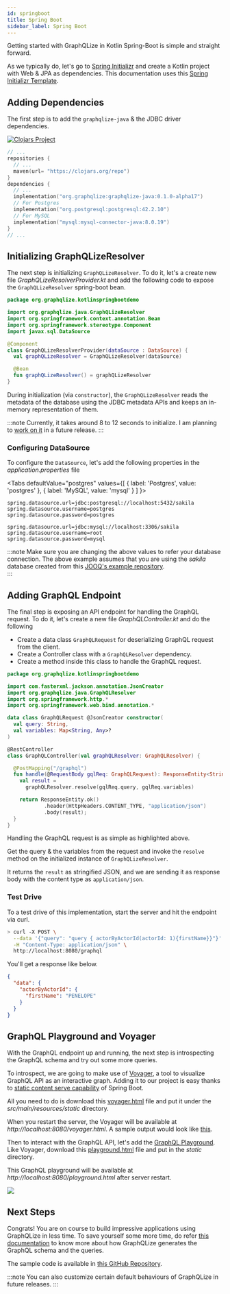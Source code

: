 ```yaml
---
id: springboot
title: Spring Boot
sidebar_label: Spring Boot
---
```


Getting started with GraphQLize in Kotlin Spring-Boot is simple and straight forward.

As we typically do, let's go to [Spring Initializr](https://start.spring.io/) and create a Kotlin project with Web & JPA as dependencies. This documentation uses this [Spring Initializr Template](https://start.spring.io/#!type=gradle-project&language=kotlin&platformVersion=2.2.5.RELEASE&packaging=jar&jvmVersion=1.8&groupId=org.graphqlize&artifactId=kotlin-spring-boot-demo&name=kotlin-spring-boot-demo&description=Demo%20project%20for%20Spring%20Boot&packageName=org.graphqlize.kotlin-spring-boot-demo&dependencies=web,data-jpa).

## Adding Dependencies

The first step is to add the `graphqlize-java` & the JDBC driver dependencies.

[![Clojars Project](https://img.shields.io/clojars/v/org.graphqlize/graphqlize-java.svg)](https://clojars.org/org.graphqlize/graphqlize-java)

```kotlin {4,8}
// ...
repositories {
  // ...
  maven(url= "https://clojars.org/repo")
}
dependencies {
  // ...
  implementation("org.graphqlize:graphqlize-java:0.1.0-alpha17")
  // For Postgres
  implementation("org.postgresql:postgresql:42.2.10")
  // For MySQL
  implementation("mysql:mysql-connector-java:8.0.19")
}
// ...
```

## Initializing GraphQLizeResolver

The next step is initializing `GraphQLizeResolver`. To do it, let's a create new file _GraphQLizeResolverProvider.kt_ and add the following code to expose the `GraphQLizeResolver` spring-boot bean.

```kotlin {8,10,12,13}
package org.graphqlize.kotlinspringbootdemo

import org.graphqlize.java.GraphQLizeResolver
import org.springframework.context.annotation.Bean
import org.springframework.stereotype.Component
import javax.sql.DataSource

@Component
class GraphQLizeResolverProvider(dataSource : DataSource) {
  val graphQLizeResolver = GraphQLizeResolver(dataSource)

  @Bean
  fun graphQLizeResolver() = graphQLizeResolver
}
```

During initialization (via `constructor`), the `GraphQLizeResolver` reads the metadata of the database using the JDBC metadata APIs and keeps an in-memory representation of them.

:::note
Currently, it takes around 8 to 12 seconds to initialize. I am planning to [work on it](https://github.com/graphqlize/graphqlize/issues/48) in a future release.
:::


### Configuring DataSource

To configure the `DataSource`, let's add the following properties in the _application.properties_ file


<Tabs
  defaultValue="postgres"
  values={[
    { label: 'Postgres', value: 'postgres' },
    { label: 'MySQL', value: 'mysql' }
  ]
}>
<TabItem value="postgres">

```
spring.datasource.url=jdbc:postgresql://localhost:5432/sakila
spring.datasource.username=postgres
spring.datasource.password=postgres
```

</TabItem>
<TabItem value="mysql">

```
spring.datasource.url=jdbc:mysql://localhost:3306/sakila
spring.datasource.username=root
spring.datasource.password=mysql
```

</TabItem>
</Tabs>

:::note
Make sure you are changing the above values to refer your database connection. The above example assumes that you are using the _sakila_ database created from this [JOOQ's example repository](https://github.com/jOOQ/jOOQ/tree/master/jOOQ-examples/Sakila).  
:::


## Adding GraphQL Endpoint

The final step is exposing an API endpoint for handling the GraphQL request. To do it, let's create a new file _GraphQLController.kt_ and do the following 

* Create a data class `GraphQLRequest` for deserializing GraphQL request from the client.
* Create a Controller class with a `GraphQLResolver` dependency. 
* Create a method inside this class to handle the GraphQL request. 

```kotlin {16,18,19,22,23}
package org.graphqlize.kotlinspringbootdemo

import com.fasterxml.jackson.annotation.JsonCreator
import org.graphqlize.java.GraphQLResolver
import org.springframework.http.*
import org.springframework.web.bind.annotation.*

data class GraphQLRequest @JsonCreator constructor(
  val query: String,
  val variables: Map<String, Any>?
)

@RestController
class GraphQLController(val graphQLResolver: GraphQLResolver) {

  @PostMapping("/graphql")
  fun handle(@RequestBody gqlReq: GraphQLRequest): ResponseEntity<String> {
    val result =
      graphQLResolver.resolve(gqlReq.query, gqlReq.variables)

    return ResponseEntity.ok()
            .header(HttpHeaders.CONTENT_TYPE, "application/json")
            .body(result);
  }
}
```

Handling the GraphQL request is as simple as highlighted above. 

Get the query & the variables from the request and invoke the `resolve` method on the initialized instance of `GraphQLizeResolver`. 

It returns the `result` as stringified JSON, and we are sending it as response body with the content type as `application/json`. 

### Test Drive

To a test drive of this implementation, start the server and hit the endpoint via curl.

```bash
> curl -X POST \
  --data '{"query": "query { actorByActorId(actorId: 1){firstName}}"}' \
  -H "Content-Type: application/json" \
  http://localhost:8080/graphql
```

You'll get a response like below.

```json
{
  "data": {
    "actorByActorId": {
      "firstName": "PENELOPE"
    }
  }
}
```

## GraphQL Playground and Voyager

With the GraphQL endpoint up and running, the next step is introspecting the GraphQL schema and try out some more queries. 

To introspect, we are going to make use of [Voyager](https://github.com/APIs-guru/graphql-voyager), a tool to visualize GraphQL API as an interactive graph. Adding it to our project is easy thanks to [static content serve capability](https://spring.io/blog/2013/12/19/serving-static-web-content-with-spring-boot) of Spring Boot. 

All you need to do is download this [voyager.html](https://github.com/graphqlize/graphqlize-demo/blob/master/kotlin/spring-boot/src/main/resources/static/voyager.html) file and put it under the _src/main/resources/static_ directory. 

When you restart the server, the Voyager will be available at _http://localhost:8080/voyager.html_. A sample output would look like [this](https://www.graphqlize.org/html/sakila-voyager.html).

Then to interact with the GraphQL API, let's add the [GraphQL Playground](https://github.com/prisma-labs/graphql-playground). Like Voyager, download this [playground.html](https://github.com/graphqlize/graphqlize-demo/blob/master/kotlin/spring-boot/src/main/resources/static/playground.html) file and put in the _static_ directory. 

This GraphQL playground will be available at _http://localhost:8080/playground.html_ after server restart. 

![](/img/graphql-playground.png)

## Next Steps

Congrats! You are on course to build impressive applications using GraphQLize in less time. To save yourself some more time, do refer [this documentation](/docs/graphql_schema/types-and-fields) to know more about how GraphQLize generates the GraphQL schema and the queries. 

The sample code is available in [this GitHub Repository](https://github.com/graphqlize/graphqlize-demo/tree/master/kotlin/spring-boot).

:::note
You can also customize certain default behaviours of GraphQLize in future releases.
:::
